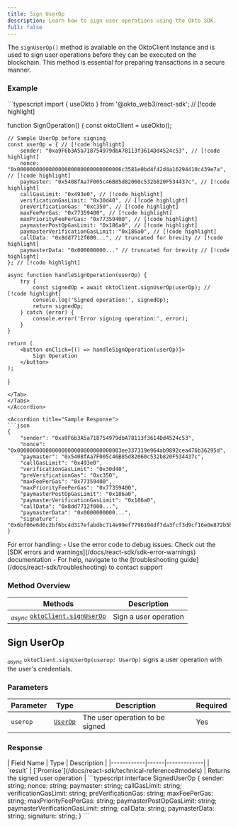 ```yaml
---
title: Sign UserOp
description: Learn how to sign user operations using the Okto SDK.
full: false
---
```



The `signUserOp()` method is available on the OktoClient instance and is used to sign user operations before they can be executed on the blockchain. This method is essential for preparing transactions in a secure manner.

### Example

<Accordions defaultValue="Usage">
<Accordion title="Usage">
<Tabs items={['TypeScript']}>
<Tab value="TypeScript">
```typescript
import { useOkto } from '@okto_web3/react-sdk'; // [!code highlight]

function SignOperation() {
    const oktoClient = useOkto();

    // Sample UserOp before signing
    const userOp = { // [!code highlight]
        sender: "0xa9F6b3A5a718754979dbA78113f3614Dd4524c53", // [!code highlight]
        nonce: "0x000000000000000000000000000000006c3581e0bd4f42d4a16294410c439e7a", // [!code highlight]
        paymaster: "0x5408fAa7F005c46B85d82060c532b820F534437c", // [!code highlight]
        callGasLimit: "0x493e0", // [!code highlight]
        verificationGasLimit: "0x30d40", // [!code highlight]
        preVerificationGas: "0xc350", // [!code highlight]
        maxFeePerGas: "0x77359400", // [!code highlight]
        maxPriorityFeePerGas: "0x77359400", // [!code highlight]
        paymasterPostOpGasLimit: "0x186a0", // [!code highlight]
        paymasterVerificationGasLimit: "0x186a0", // [!code highlight]
        callData: "0x8dd7712f000...", // truncated for brevity // [!code highlight]
        paymasterData: "0x000000000..." // truncated for brevity // [!code highlight]
    }; // [!code highlight]

    async function handleSignOperation(userOp) {
        try {
            const signedOp = await oktoClient.signUserOp(userOp); // [!code highlight]
            console.log('Signed operation:', signedOp);
            return signedOp;
        } catch (error) {
            console.error('Error signing operation:', error);
        }
    }

    return (
        <button onClick={() => handleSignOperation(userOp)}>
            Sign Operation
        </button>
    );
}
```
</Tab>
</Tabs>
</Accordion>

<Accordion title="Sample Response">
```json
{
    "sender": "0xa9F6b3A5a718754979dbA78113f3614Dd4524c53",
    "nonce": "0x000000000000000000000000000000003ee337319e964ab9892cea476b36295d",
    "paymaster": "0x5408fAa7F005c46B85d82060c532b820F534437c",
    "callGasLimit": "0x493e0",
    "verificationGasLimit": "0x30d40",
    "preVerificationGas": "0xc350",
    "maxFeePerGas": "0x77359400",
    "maxPriorityFeePerGas": "0x77359400",
    "paymasterPostOpGasLimit": "0x186a0",
    "paymasterVerificationGasLimit": "0x186a0",
    "callData": "0x8dd7712f000...",
    "paymasterData": "0x0000000000...",
    "signature": "0x6bf06e6d6c2bf6bc4d317efabdbc714e99ef7796194df7da3fcf3d9cf16e0e872b5bb9e5658b061360a104c13c44f31407252f330e622ee946a3bcb3aebd15901c"
}
```
</Accordion>
</Accordions>

<Callout title="Note" type="info">
For error handling:
- Use the error code to debug issues. Check out the [SDK errors and warnings](/docs/react-sdk/sdk-error-warnings) documentation
- For help, navigate to the [troubleshooting guide](/docs/react-sdk/troubleshooting) to contact support
</Callout>

### Method Overview

| Methods | Description |
|---------|-------------|
| <sub><i>async</i></sub> [`oktoClient.signUserOp`](#sign-userop) | Sign a user operation |

<div className="method-box">

## Sign UserOp

<sub><i>async</i></sub> `oktoClient.signUserOp(userop: UserOp)` signs a user operation with the user's credentials.

### Parameters

| Parameter | Type | Description | Required |
|-----------|------|-------------|-----------|
| `userop` | [`UserOp`](/docs/react-sdk/technical-reference#models) | The user operation to be signed | Yes |

### Response

<Callout title="Success Response">
| Field Name | Type | Description |
|------------|------|-------------|
| `result` | [`Promise<SignedUserOp>`](/docs/react-sdk/technical-reference#models) | Returns the signed user operation |

<Accordions>
<Accordion title="Response Type">
```typescript
interface SignedUserOp {
    sender: string;
    nonce: string;
    paymaster: string;
    callGasLimit: string;
    verificationGasLimit: string;
    preVerificationGas: string;
    maxFeePerGas: string;
    maxPriorityFeePerGas: string;
    paymasterPostOpGasLimit: string;
    paymasterVerificationGasLimit: string;
    callData: string;
    paymasterData: string;
    signature: string;
}
```
</Accordion>
</Accordions>
</Callout>

</div>